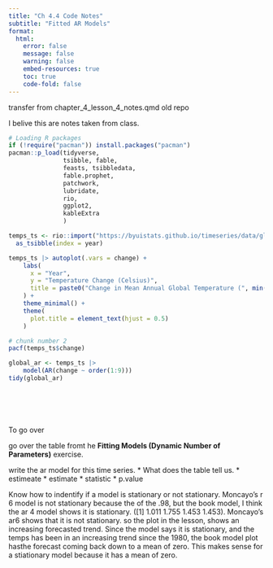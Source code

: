 ```yaml
---
title: "Ch 4.4 Code Notes"
subtitle: "Fitted AR Models"
format: 
  html:
    error: false
    message: false
    warning: false
    embed-resources: true
    toc: true
    code-fold: false
---
```



transfer from chapter_4_lesson_4_notes.qmd old repo


I belive this are notes taken from class.

```r
# Loading R packages
if (!require("pacman")) install.packages("pacman")
pacman::p_load(tidyverse,
               tsibble, fable,
               feasts, tsibbledata,
               fable.prophet,
               patchwork,
               lubridate,
               rio,
               ggplot2,
               kableExtra
               )

```



```r

temps_ts <- rio::import("https://byuistats.github.io/timeseries/data/global_temparature.csv") |>
  as_tsibble(index = year)

temps_ts |> autoplot(.vars = change) +
    labs(
      x = "Year",
      y = "Temperature Change (Celsius)",
      title = paste0("Change in Mean Annual Global Temperature (", min(temps_ts$year), "-", max(temps_ts$year), ")")
    ) +
    theme_minimal() +
    theme(
      plot.title = element_text(hjust = 0.5)
    )

# chunk number 2
pacf(temps_ts$change)

global_ar <- temps_ts |>
    model(AR(change ~ order(1:9)))
tidy(global_ar)




     


```





To go over


go over the table fromt he **Fitting Models (Dynamic Number of Parameters)** exercise. 

write the ar model for this time series.
   * What does the table tell us. 
     * estimeate
     * estimate 
     * statistic
     * p.value
      
Know how to indentify if a model is stationary or not stationary. Moncayo's r 6 model is not stationary because the of the .98, but the book model, I think the ar 4 model shows it is stationary. ([1] 1.011 1.755 1.453 1.453). Moncayo's ar6 shows that it is not stationary. so the plot in the lesson, shows an increasing forecasted trend. Since the model says it is stationary, and the temps has been in an increasing trend since the 1980, the book model plot hasthe forecast coming back down to a mean of zero. This makes sense for a stiationary model because it has a mean of zero. 